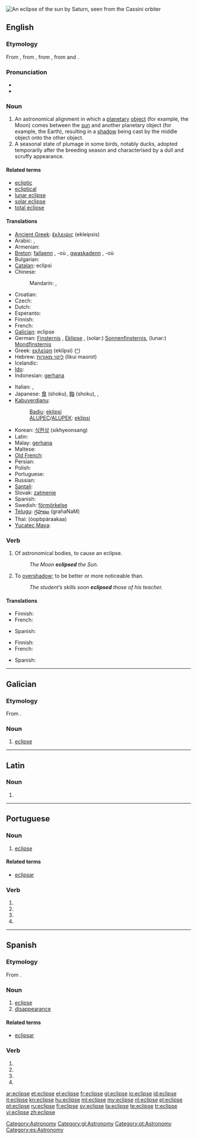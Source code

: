 [[Image:Saturn eclipse.jpg|thumb|An eclipse of the sun by Saturn, seen from the [[Wikipedia:Cassini–Huygens|Cassini orbiter]]]]
{{also|éclipse|éclipsé}}
==English==

{{wikipedia}}

===Etymology===
From {{etyl|la}} {{term|eclipsis|eclīpsis|lang=la}}, from {{etyl|grc}} {{term|ἔκλειψις||eclipse|tr=ekleipsis|sc=Grek|lang=grc}}, from {{term|sc=polytonic|ἐκλείπω|tr=ekleipō||I abandon|lang=grc}}, from {{term|sc=polytonic|ἐκ|tr=ek||out|lang=grc}} and {{term|sc=polytonic|λείπω|tr=leipō||I leave behind|lang=grc}}.

===Pronunciation===
* {{IPA|/ɛˈklɪps/|/iˈklɪps/}}
* {{audio|en-us-eclipse.ogg|Audio (US)}}

===Noun===
{{en-noun}}

# An astronomical alignment in which a [[planetary]] [[object]] (for example, the Moon) comes between the [[sun]] and another planetary object (for example, the Earth), resulting in a [[shadow]] being cast by the middle object onto the other object.
# A seasonal state of plumage in some birds, notably ducks, adopted temporarily after the breeding season and characterised by a dull and scruffy appearance.

====Related terms====
* [[ecliptic]]
* [[ecliptical]]
* [[lunar eclipse]]
* [[solar eclipse]]
* [[total eclipse]]

====Translations====
{{trans-top|passage of a planetary object between others}}
* [[Ancient Greek]]: [[ἔκλειψις]] (ekleipsis) {{f}}
* Arabic: {{t|ar|كسوف|m|tr=kusuuf}},  {{t|ar|خسوف|m|tr=khusuuf}}
* Armenian: {{t|hy|խավարում|tr=xavarum}}
* [[Breton]]: [[fallaenn]] {{f}}, -où {{p}}, [[gwaskadenn]] {{f}}, -où {{p}}
* Bulgarian: {{t+|bg|затъмнение|n|tr=zatămnenie}}
* [[Catalan]]: eclipsi {{m}}
* Chinese:
*: Mandarin: {{qualifier|solar}} {{t-|cmn|日食|tr=rìshí|sc=Hani}},  {{qualifier|lunar}} {{t-|cmn|月食|tr=yuèshí|sc=Hani}}
* Croatian: {{t-|hr|pomrčina|f|alt=pȍmrčina}}
* Czech: {{t-|cs|zatmění|n}}
* Dutch: {{t+|nl|verduistering|f}}
* Esperanto: {{t-|eo|eklipso|xs=Esperanto}}
* Finnish: {{t-|fi|pimennys}}
* French: {{t+|fr|éclipse|f}}
* [[Galician]]: eclipse {{m}}
* German: [[Finsternis]] {{f}}, [[Eklipse]] {{f}}, (solar:) [[Sonnenfinsternis]], (lunar:) [[Mondfinsternis]]
* Greek: [[εκλείψη]] (eklípsi) {{f}} ([[:el:εκλείψη|^]])
* Hebrew: [[ליקוי מאורות]] (likui maorot)
* Icelandic: {{t+|is|myrkvi}}
* [[Ido]]: {{t+|io|eklipso|xs=Ido}}
* Indonesian: [[gerhana]]
{{trans-mid}}
* Italian: {{t+|it|eclisse|f}}, {{t+|it|eclissi|f}}
* Japanese: [[食]] (shoku), [[蝕]] (shoku),  {{qualifier|solar}} {{t+|ja|日食|tr=にっしょく, nisshoku}},  {{qualifier|lunar}} {{t-|ja|月食|tr=げっしょく, gesshoku}}
* [[Kabuverdianu]]:
*: [[Badiu]]: [[eklipsi]]
*: [[ALUPEC]]/[[ALUPEK]]: [[eklipsi]]
* Korean: [[식현상]] (sikhyeonsang)
* Latin: {{t-|la|eclipsis|m}}
* Malay: [[gerhana]]
* Maltese: {{t-|mt|eklissi|m|xs=Maltese}}
* [[Old French]]: {{tø|fro|esclipsement|m}}
* Persian: {{t-|fa|گرفت|tr=gereft}}
* Polish: {{t-|pl|zaćmienie|n}}
* Portuguese: {{t+|pt|eclipse|m}}
* Russian: {{t+|ru|затмение|n|tr=zatménije}}
* [[Santali]]: {{tø|sat|ᱜᱚᱦᱚᱱᱚ|tr=gahana|sc=Olck}}
* Slovak: [[zatmenie]] {{n}}
* Spanish: {{t-|es|eclipse|m}}
* Swedish: [[förmörkelse]]
* [[Telugu]]: [[గ్రహణం]] (grahaNaM)
* Thai: {{Thai|[[อุปราคา]]}} (òopbpàraakaa)
* [[Yucatec Maya]]: {{tø|yua|chi’ib}}
{{trans-bottom}}

===Verb===
{{en-verb|eclipses|eclipsing|eclipsed}}

# {{transitive}} Of astronomical bodies, to cause an eclipse.
#: ''The Moon '''eclipsed''' the Sun.''
# {{transitive}} To [[overshadow]]; to be better or more noticeable than.
#: ''The student’s skills soon '''eclipsed''' those of his teacher.''

====Translations====
{{trans-top|To cause an eclipse}}
* Finnish: {{t-|fi|pimentää}}
* French: {{t+|fr|éclipser}}
{{trans-mid}}
* Spanish: {{t-|es|eclipsar}}
{{trans-bottom}}

{{trans-top|To overshadow}}
* Finnish: {{t-|fi|jättää varjoonsa}}
* French: {{t+|fr|éclipser}}
{{trans-mid}}
* Spanish: {{t-|es|eclipsar}}
{{trans-bottom}}

[[Category:Astronomy]]

----

==Galician==

===Etymology===
From {{etyl|la|gl}} {{term|eclipsis|eclīpsis|lang=la}}.

===Noun===
{{gl-noun|f}}

# [[#English|eclipse]]

[[Category:gl:Astronomy]]

----

==Latin==

===Noun===
{{la-noun-form|eclīpse}}

# {{inflection of|eclipsis|eclīpsis|abl|s|lang=la}}

----

==Portuguese==

===Noun===
{{pt-noun|m|eclipses}}

# [[#English|eclipse]]

====Related terms====
* [[eclipsar]]

===Verb===
{{pt-verb form}}

# {{pt-verb form of|[[eclipsar]]|ar|subjunctive|present|singular|first}}
# {{pt-verb form of|[[eclipsar]]|ar|subjunctive|present|singular|third}}
# {{pt-verb form of|[[eclipsar]]|ar|imperative|affirmative|singular|third|}}
# {{pt-verb form of|[[eclipsar]]|ar|imperative|negative|singular|third|}}

[[Category:pt:Astronomy]]

----

==Spanish==

===Etymology===
From {{etyl|la|es}} {{term|eclipsis|eclīpsis|lang=la}}.

===Noun===
{{es-noun-m}}

# [[#English|eclipse]]
# [[disappearance]]

====Related terms====
* [[eclipsar]]

===Verb===
{{es-verb-form|eclipsar}}

# {{es-verb form of|ending=ar|mood=imperative|pers=2|formal=yes|number=singular|[[eclipsar]]}}
# {{es-verb form of|ending=ar|mood=subjunctive|tense=present|pers=1|number=singular|[[eclipsar]]}}
# {{es-verb form of|ending=ar|mood=subjunctive|tense=present|pers=2|formal=yes|number=singular|[[eclipsar]]}}
# {{es-verb form of|ending=ar|mood=subjunctive|tense=present|pers=3|number=singular|[[eclipsar]]}}

[[Category:es:Astronomy]]

[[ar:eclipse]]
[[et:eclipse]]
[[el:eclipse]]
[[fr:eclipse]]
[[gl:eclipse]]
[[io:eclipse]]
[[id:eclipse]]
[[it:eclipse]]
[[kn:eclipse]]
[[hu:eclipse]]
[[ml:eclipse]]
[[my:eclipse]]
[[nl:eclipse]]
[[pl:eclipse]]
[[pt:eclipse]]
[[ru:eclipse]]
[[fi:eclipse]]
[[sv:eclipse]]
[[ta:eclipse]]
[[te:eclipse]]
[[tr:eclipse]]
[[vi:eclipse]]
[[zh:eclipse]]